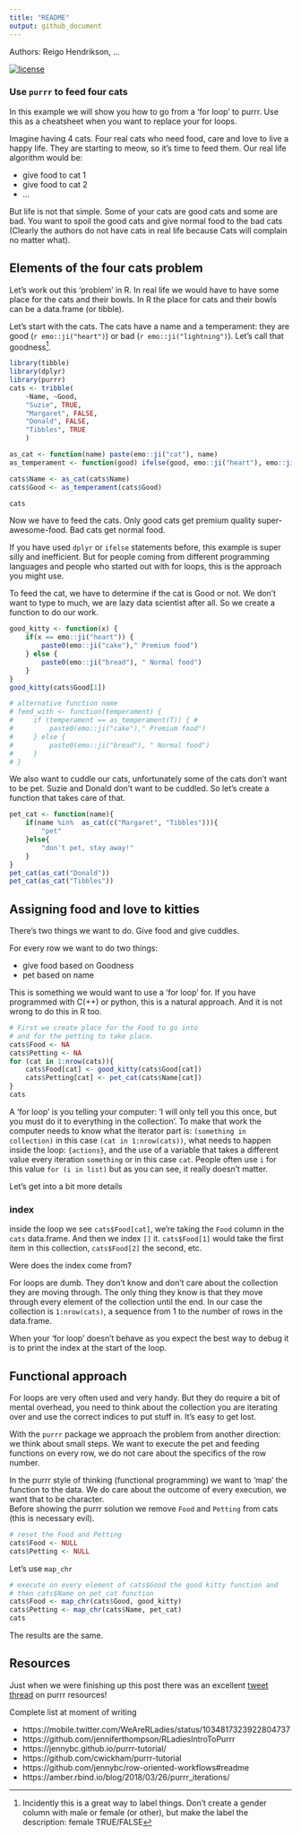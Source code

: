 ```yaml
---
title: "README"
output: github_document
---
```


Authors: Reigo Hendrikson, ...

[![license](https://img.shields.io/github/license/mashape/apistatus.svg)](https://choosealicense.com/licenses/mit/)

### Use `purrr` to feed four cats

In this example we will show you how to go from a 'for loop' to purrr. 
Use this as a cheatsheet when you want to replace your for loops.

Imagine having 4 cats. Four real cats who need food, care and love to live a happy life. They are starting to meow, so it's time to feed them. Our real life algorithm would be:

* give food to cat 1
* give food to cat 2
* ...

But life is not that simple. Some of your cats are good cats and some are bad. You want to spoil the good cats and give normal food to the bad cats (Clearly the authors do not have cats in real life because Cats will complain no matter what).

## Elements of the four cats problem

Let's work out this 'problem' in R. In real life we would have to have some place for the cats and their bowls. In R the place for cats and their bowls can be a data.frame (or tibble).

Let's start with the cats. The cats have a name and a temperament: they are good (`r emo::ji("heart")`) or bad (`r emo::ji("lightning")`). Let's call that goodness^[Incidently this is a great way to label things. Don't create a gender column with male or female (or other), but make the label the description: female TRUE/FALSE].

```r
library(tibble)
library(dplyr)
library(purrr)
cats <- tribble(
    ~Name, ~Good,
    "Suzie", TRUE,
    "Margaret", FALSE,
    "Donald", FALSE,
    "Tibbles", TRUE
    )

as_cat <- function(name) paste(emo::ji("cat"), name)
as_temperament <- function(good) ifelse(good, emo::ji("heart"), emo::ji("lightning"))

cats$Name <- as_cat(cats$Name)
cats$Good <- as_temperament(cats$Good)

cats
```
Now we have to feed the cats. Only good cats get premium quality super-awesome-food. Bad cats get normal food.

If you have used `dplyr` or `ifelse` statements before, this example is super silly and inefficient. But for people coming from different programming languages and people who started out with for loops, this is the approach you might use.

To feed the cat, we have to determine if the cat is Good or not. We don't want to type to much, we are lazy data scientist after all. So we create a function to do our work.

```r
good_kitty <- function(x) {
    if(x == emo::ji("heart")) {
        paste0(emo::ji("cake")," Premium food")
    } else {
        paste0(emo::ji("bread"), " Normal food")
    }
}
good_kitty(cats$Good[1])

# alternative function name
# feed_with <- function(temperament) {
#     if (temperament == as_temperament(T)) { # 
#         paste0(emo::ji("cake")," Premium food")
#     } else {
#         paste0(emo::ji("bread"), " Normal food")
#     }
# }
```

We also want to cuddle our cats, unfortunately some of the cats don't
want to be pet. Suzie and Donald don't want to be cuddled. 
So let's create a function that takes care of that.

```r
pet_cat <- function(name){
    if(name %in%  as_cat(c("Margaret", "Tibbles"))){
        "pet"
    }else{
        "don't pet, stay away!"
    }
}
pet_cat(as_cat("Donald"))
pet_cat(as_cat("Tibbles"))
```


## Assigning food and love to kitties

There's two things we want to do. Give food and give cuddles.

For every row we want to do two things:

* give food based on Goodness
* pet based on name

This is something we would want to use a 'for loop' for.
If you have programmed with C(++) or python, this is a natural 
approach. And it is not wrong to do this in R too.

```r
# First we create place for the Food to go into
# and for the petting to take place. 
cats$Food <- NA
cats$Petting <- NA
for (cat in 1:nrow(cats)){
    cats$Food[cat] <- good_kitty(cats$Good[cat])
    cats$Petting[cat] <- pet_cat(cats$Name[cat])
}
cats
```

A 'for loop' is you telling your computer: 'I will only tell you this
once, but you must do it to everything in the collection'. 
To make that work the computer needs to know what the iterator part
is: ` (something in collection)` in this case `(cat in 1:nrow(cats))`,
what needs to happen inside the loop: `{actions}`, and the use of a 
variable that takes a different value every iteration `something` or in this case `cat`. People often use `i` for this value `for (i in list)` but as you can see, it really doesn't matter.

Let's get into a bit more details

### index

inside the loop we see `cats$Food[cat]`, we're taking the `Food` column in the `cats` data.frame. And then we index `[]` it. 
`cats$Food[1]` would take the first item in this collection, `cats$Food[2]` the second, etc.

Were does the index come from?

For loops are dumb. They don't know and don't care about the collection
they are moving through. The only thing they know is that they move through every element of the collection until the end.
In our case the collection is `1:nrow(cats)`, a sequence from 1 to
the number of rows in the data.frame.

When your 'for loop' doesn't behave as you expect the best way to
debug it is to print the index at the start of the loop.

## Functional approach

For loops are very often used and very handy. But they do require a
bit of mental overhead, you need to think about the collection
you are iterating over and use the correct indices to put stuff in.
It's easy to get lost.

With the `purrr` package we approach the problem from another direction:
we think about small steps. We want to execute the pet and feeding functions on every row, we do not care about the specifics of the row number. 

In the purrr style of thinking (functional programming) we want to 'map' the function to the data. We do care about the outcome of every execution, we want that to be character.  
Before showing the purrr solution we remove `Food` and `Petting` from cats (this is necessary evil).

```r
# reset the Food and Petting
cats$Food <- NULL
cats$Petting <- NULL
```

Let's use `map_chr`

```r
# execute on every element of cats$Good the good kitty function and 
# then cats$Name on pet_cat function
cats$Food <- map_chr(cats$Good, good_kitty)
cats$Petting <- map_chr(cats$Name, pet_cat)
cats
```


The results are the same. 

## Resources

Just when we were finishing up this post there was an excellent [tweet thread](https://mobile.twitter.com/apreshill/status/1036986558887342080) on
purrr resources! 

Complete list at moment of writing

* https://mobile.twitter.com/WeAreRLadies/status/1034817323922804737
* https://github.com/jenniferthompson/RLadiesIntroToPurrr
* https://jennybc.github.io/purrr-tutorial/
* https://github.com/cwickham/purrr-tutorial
* https://github.com/jennybc/row-oriented-workflows#readme
* https://amber.rbind.io/blog/2018/03/26/purrr_iterations/

